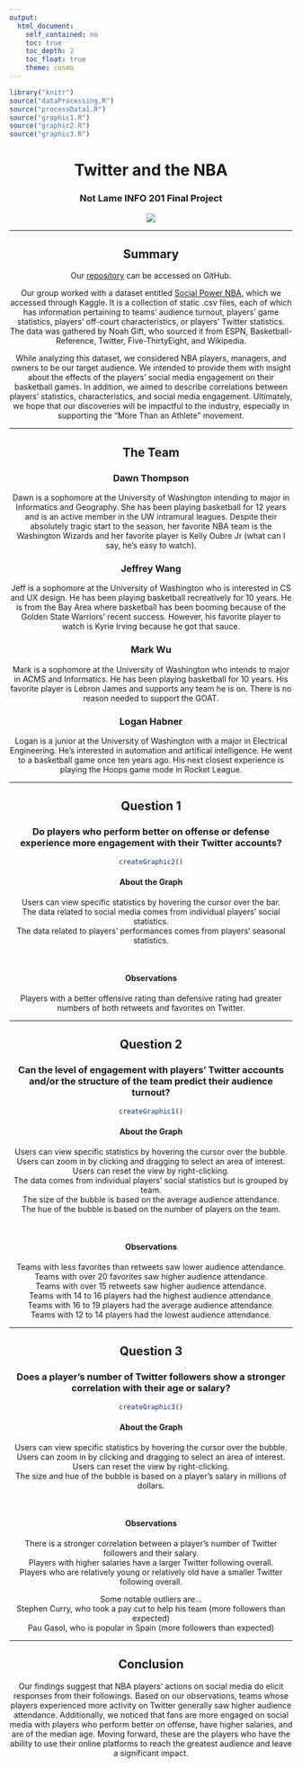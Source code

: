 ```yaml
---
output: 
  html_document:
    self_contained: no
    toc: true
    toc_depth: 2
    toc_float: true
    theme: cosmo
---
```


``` r
library("knitr")
source("dataProcessing.R")
source("processData1.R")
source("graphic1.R")
source("graphic2.R")
source("graphic3.R")

```

<center>

# **Twitter and the NBA**  
### Not Lame INFO 201 Final Project

![](../nba_twitter.jpg)

***

## **Summary**

Our [repository](https://github.com/lrhabner/Not-Lame-Final-Project) can be accessed on GitHub. 

Our group worked with a dataset entitled [Social Power NBA](https://www.kaggle.com/noahgift/social-power-nba), which we accessed through Kaggle. It is a collection of static .csv files, each of which has information pertaining to teams' audience turnout, players' game statistics, players' off-court characteristics, or players' Twitter statistics. The data was gathered by Noah Gift, who sourced it from ESPN, Basketball-Reference, Twitter, Five-ThirtyEight, and Wikipedia.  

While analyzing this dataset, we considered NBA players, managers, and owners to be our target audience. We intended to provide them with insight about the effects of the players' social media engagement on their basketball games. In addition, we aimed to describe correlations between players' statistics, characteristics, and social media engagement. Ultimately, we hope that our discoveries will be impactful to the industry, especially in supporting the "More Than an Athlete" movement.

***

## **The Team**

### Dawn Thompson 
Dawn is a sophomore at the University of Washington intending to major in Informatics and Geography. She has been playing basketball for 12 years and is an active member in the UW intramural leagues. Despite their absolutely tragic start to the season, her favorite NBA team is the Washington Wizards and her favorite player is Kelly Oubre Jr (what can I say, he's easy to watch).  

### Jeffrey Wang
Jeff is a sophomore at the University of Washington who is interested in CS and UX design. He has been playing basketball recreatively for 10 years. He is from the Bay Area where basketball has been booming because of the Golden State Warriors' recent success. However, his favorite player to watch is Kyrie Irving because he got that sauce.

### Mark Wu
Mark is a sophomore at the University of Washington who intends to major in ACMS and Informatics. He has been playing basketball for 10 years. His favorite player is Lebron James and supports any team he is on. There is no reason needed to support the GOAT.

### Logan Habner
Logan is a junior at the University of Washington with a major in Electrical Engineering. He's interested in automation and artifical intelligence. He went to a basketball game once ten years ago. His next closest experience is playing the Hoops game mode in Rocket League.

***

## **Question 1** 

### Do players who perform better on offense or defense experience more engagement with their Twitter accounts?


``` r
createGraphic2()
```

#### **About the Graph**

Users can view specific statistics by hovering the cursor over the bar.  
The data related to social media comes from individual players' social statistics.   
The data related to players' performances comes from players' seasonal statistics.  

</br>

#### **Observations**

Players with a better offensive rating than defensive rating had greater numbers of 
both retweets and favorites on Twitter.

***

## **Question 2**

### Can the level of engagement with players' Twitter accounts and/or the structure of the team predict their audience turnout?

``` r
createGraphic1()
```

#### **About the Graph**

Users can view specific statistics by hovering the cursor over the bubble.  
Users can zoom in by clicking and dragging to select an area of interest.  
Users can reset the view by right-clicking.  
The data comes from individual players' social statistics but is grouped by team.  
The size of the bubble is based on the average audience attendance.  
The hue of the bubble is based on the number of players on the team.  

</br>

#### **Observations**

Teams with less favorites than retweets saw lower audience attendance.  
Teams with over 20 favorites saw higher audience attendance.  
Teams with over 15 retweets saw higher audience attendance.  
Teams with 14 to 16 players had the highest audience attendance.  
Teams with 16 to 19 players had the average audience attendance.  
Teams with 12 to 14 players had the lowest audience attendance.

***

## **Question 3**

### Does a player's number of Twitter followers show a stronger correlation with their age or salary?

``` r
createGraphic3()
```

#### **About the Graph**

Users can view specific statistics by hovering the cursor over the bubble.  
Users can zoom in by clicking and dragging to select an area of interest.  
Users can reset the view by right-clicking.  
The size and hue of the bubble is based on a player's salary in millions of dollars.  

</br>

#### **Observations**

There is a stronger correlation between a player's number of Twitter followers and their salary.  
Players with higher salaries have a larger Twitter following overall.  
Players who are relatively young or relatively old have a smaller Twitter following overall.  

Some notable outliers are...  
  Stephen Curry, who took a pay cut to help his team (more followers than expected)  
  Pau Gasol, who is popular in Spain (more followers than expected)  

***

## **Conclusion**

Our findings suggest that NBA players' actions on social media do elicit responses from their followings. Based on our observations, teams whose players experienced more activity on Twitter generally saw higher audience attendance. Additionally, we noticed that fans are more engaged on social media with players who perform better on offense, have higher salaries, and are of the median age. Moving forward, these are the players who have the ability to use their online platforms to reach the greatest audience and leave a significant impact.

</center>